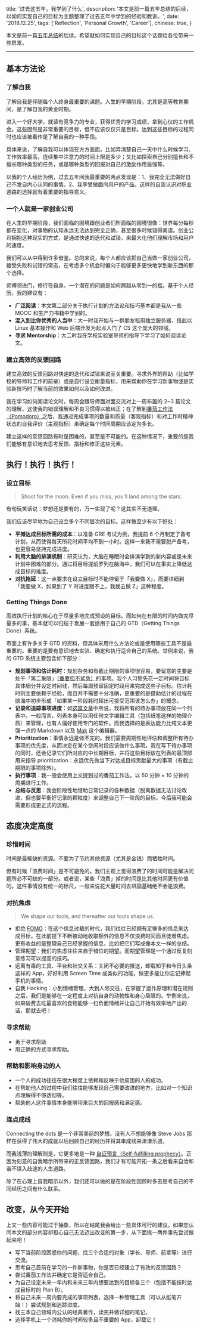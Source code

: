   title: '过去这五年，我学到了什么',
  description: '本文是前一篇五年总结的后续，以如何实现自己的目标为主题整理了过去五年中学到的经验和教训。',
  date: '2018.12.25',
  tags: ['Reflection', 'Personal Growth', 'Career'],
  chinese: true,
}

本文是前一篇[五年总结](https://linghao.io/posts/five-year-summary-2013-2018)的后续。希望就如何实现自己的目标这个话题给各位带来一些启发。

---

## 基本方法论

### 了解自我

了解自我是伴随每个人终身最重要的课题。人生的早期阶段，尤其是高等教育期间，是了解自我的黄金时期。

进入一个好大学，就读有竞争力的专业，获得优秀的学习成绩，拿到心仪的工作机会。这些固然是非常重要的目标，但不应该仅仅只是目标。达到这些目标的过程同时也应该被看作是了解自我的一种手段。

具体来说，了解自我可以体现在方方面面。比如弄清楚自己一天中什么时候学习、工作效率最高，连续集中注意力的时间上限是多少；又比如探索自己分别擅长和不擅长哪种类型的任务，或是哪种类型的回报对自己的激励作用最强等。

以我的个人经历为例，过去五年间我最重要的两点发现是：1、我完全无法做好自己不发自内心认同的事情。2、我享受做面向用户的产品。这样的自我认识对职业道路的选择就有着重要的指导意义。

### 一个人就是一家创业公司

在人生的早期阶段，我们面临的困境跟创业者们所面临的困境很像：世界每分每秒都在变化，对事物的认知永远无法达到完全正确，甚至很多时候错得离谱。创业公司拥抱这种现实的方式，是通过快速的迭代和试错，来最大化他们理解市场和用户的速度。

我们可以从中得到许多借鉴。总的来说，每个人都应该把自己当做一家创业公司，接受失败和试错的常态，在考虑多个机会时偏向于能够更多更快地学到新东西的那个选择。

师傅领进门，修行在自身。一个潜在的问题是如何跨越从零到一的槛。基于个人经历，我的建议有：

- **广泛阅读**：本文第二部分关于执行计划的方法论和技巧基本都是我从一些 MOOC 和生产力书籍中学到的。
- **混入到比你优秀的人当中**：大一时我开始与一群朋友租用独立服务器，借此以 Linux 基本操作和 Web 后端开发为起点入门了 CS 这个庞大的领域。
- **寻求 Mentorship**：大二时我在学校实验室导师的指导下学习了如何阅读论文。

### 建立高效的反馈回路

建立高效的反馈回路对快速的迭代和试错来说至关重要。寻求外界的帮助（比如学校的导师和工作的前辈）或是自行设立衡量指标，用来帮助你在学习新事物或是实验新技巧时了解当前的效果如何以及如何改进。

我在学习如何阅读论文时，每周会跟导师面对面交流对上一周布置的 2~3 篇论文的理解，这使我的错误理解和不良习惯得以被纠正；在了解到[番茄工作法（Pomodoro）](https://zh.wikipedia.org/wiki/%E7%95%AA%E8%8C%84%E5%B7%A5%E4%BD%9C%E6%B3%95)之后，我通过完成事项的数量和质量（客观指标）和对工作时精神状态的自我评价（主观指标）来确定每个时间周期应该定为多长。

建立这样的反馈回路有时是困难的，甚至是不可能的。在这种情况下，重要的是我们能够有意识地去思考反馈、指标和修正这些元素。

## 执行！执行！执行！

### 设立目标

> Shoot for the moon. Even if you miss, you'll land among the stars.

有句玩笑话说：梦想还是要有的，万一实现了呢？这其实不无道理。

我们应该尽早地为自己设立多个不同层次的目标。这样做至少有以下好处：

- **平摊达成目标所需的成本**：以准备 GRE 考试为例，我提前 6 个月制定了备考计划，从而使得每天所花时间平均不到一小时。这样一来我不需要脱产备考，也更容易坚持完成进度。
- **利用大脑的排演机制**：研究认为，大脑在睡眠时会排演学到的新内容或是未来计划中困难的部分。通过将目标提前罗列在脑海中，我们可以在事实上降低达成目标的难度。
- **对抗拖延**：这一点要求在设立目标时不能停留于「我要做 X」，而要详细到「我要做 X，如果到了 Y 时进度跟不上，我就去做 Z」这种程度。

### Getting Things Done

高效执行计划的核心在于尽量多地完成预设的目标。而如何在有限的时间内做完尽量多的事，基本就可以归结于发展一套适用于自己的 GTD（Getting Things Done）系统。

市面上有许多关于 GTD 的资料，但具体采用什么方法论或是使用哪些工具不是最重要的。重要的是要有意识地去实验、确定和执行适合自己的系统。举例来说，我的 GTD 系统主要包含如下部分：

- **规划事项和估计耗时**：规划杂务和有截止期限的事项很容易，要留意的主要是处于「第二象限」[（重要但不紧急）](https://en.wikipedia.org/wiki/Time_management#The_Eisenhower_Method)的事项。我个人习惯先花一定时间将目标具体细分并设定时间线，然后每周预留固定时段用来完成这些子目标。估计耗时则主要依赖于经验，而且并不需要十分准确，更重要的是借助估计的过程在脑海中初步形成「如果某一阶段耗时超出可接受范围该怎么办」的概念。
- **记录和追踪事项进度**：如[这篇文章](https://linghao.io/posts/liqi-interview)中所说，我将所有的待办事项放在同一个列表中。一般而言，列表本身可以用任何文字编辑工具（包括纸笔这样的物理介质）来管理，也有人偏好使用专门的软件。而我选择的是表达能力比纯文本更强一点的 Markdown 以及 [Mak](https://inns.studio/mak/) 这个编辑器。
- **Prioritization**：事情永远是做不完的。我们需要周期性地评估和调整所有待办事项的优先度，从而决定在某个空闲时段应该做什么事项。我在写下待办事项的同时，还会记录它们所对应的中长期目标，并将这些目标放在列表的最顶部用来指导 prioritization：永远优先做当下对达成目标贡献最大的事项（有截止期限的事项除外）。
- **执行事项**：我一般会使用上文提到过的番茄工作法，以 50 分钟 + 10 分钟的周期进行工作。
- **总结与反思**：我会阶段性地借助日常记录的各种数据（脱离数据无法讨论改进，但也要平衡好记录的颗粒度）来调整自己下一阶段的目标。今后我可能会需要形成更正式的流程。

## 态度决定高度

### 珍惜时间

时间是最稀缺的资源。不要为了节约其他资源（尤其是金钱）而牺牲时间。

但有时候「浪费时间」是不可避免的。我们主观上觉得浪费了的时间可能是解决问题所必不可缺的一部分。或者说，某些「浪费」掉的时间是比其他时间更有价值的。这件事情没有统一的标尺，一般来说花大量时间去巩固基础绝不会是浪费。

### 对抗焦虑

> We shape our tools, and thereafter our tools shape us.

- 拒绝 [FOMO](https://en.wikipedia.org/wiki/Fear_of_missing_out)：在这个信息过载的时代，我们往往已经拥有足够多的信息来达成目标，在此前提下不断被动地收取额外的信息不仅浪费时间而且徒增焦虑。更有收益的是整理自己已经掌握的信息，比如把它们写成像本文一样的总结。
- 管理期望：我们的焦虑往往来自于错位的期望。而期望管理是一个通过反复刻意练习可以提高的技巧。
- 远离有毒的工具、平台和社交关系：关闭不必要的推送，卸载知乎和今日头条这样的 App，好好利用 Screen Time 或类似的功能，做更多能让你忘记捧起手机的事情。
- 自我 Hacking：小到情绪管理，大到人际交往，在掌握了运作原理和潜在规则之后，我们是能够在一定程度上对抗自身的动物性和身心局限的。举例来说，如果破费去吃最喜欢的食物能够一扫负面情绪并让自己开始有效率地产出的话，那就去吧！

### 寻求帮助

- 勇于寻求帮助
- 用正确的方式寻求帮助。

### 帮助和影响身边的人

- 一个人的成功往往在很大程度上依赖和反映于他周围的人的成功。
- 在帮助他人的过程中我们往往能够发现自己需要改进的地方，比如对一个知识点理解得不够透彻等。
- 帮助他人这件事情本身能够带来巨大的回报感和满足感。

### 连点成线

Connecting the dots 是一个非常美丽的梦想。没有人不想能够像 Steve Jobs 那样在获得了伟大的成就以后回顾自己的经历并将其串成线来津津乐道。

而我浅薄的理解则是，它更多地是一种 [自证预言（Self-fulfilling prophecy）](https://zh.wikipedia.org/wiki/%E8%87%AA%E8%AF%81%E9%A2%84%E8%A8%80)。正因为刻意的自我暗示所带来的正反馈回路，我们才有可能开拓一条之后看来自洽和谐不误入歧途的人生道路。

除了在心理上自我暗示以外，我们还可以做的是在阶段性回顾时多去思考自己的不同经历之间有什么联系。

## 改变，从今天开始

上文一些内容可能过于抽象，所以在结尾我会给出一些具体可行的建议。如果您认同本文的部分内容却担心自己无法迈出改变的第一步，从下面挑一两件事先尝试做起来吧！

- 写下当前阶段困惑你的问题，找三个合适的对象（学长、导师、前辈等）进行交流。
- 思考自己目前在学习的一件新事物，你是否已经建立了有效的反馈回路？
- 尝试番茄工作法并确定它是否适合自己。
- 为自己设定未来一年内和未来三年内想要达到的目标各三个（包括不能按时达成目标时的 Plan B）。
- 将自己未来一周内要完成的事项列表，选择一种管理工具（可以从纸笔开始！）尝试规划和追踪进度。
- 找三本自己领域内公认的经典著作，读完并做详细的笔记。
- 选择手机上一个消耗你的时间较多且不重要的 App，卸载它！
